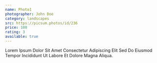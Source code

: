 ```yaml
---
name: Photo1
photographer: John Doe
category: landscapes
src: https://picsum.photos/id/236
price: 100
rating: 3
available: true
---
```

Lorem Ipsum Dolor Sit Amet Consectetur Adipiscing Elit Sed Do Eiusmod Tempor Incididunt Ut Labore Et Dolore Magna Aliqua. 